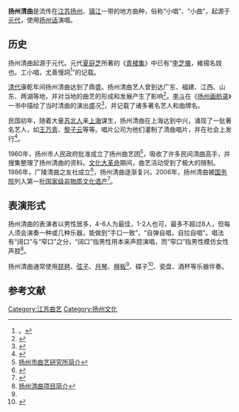 {{中国国家级非物质文化遗产
|名称 = 扬州清曲
|序号 = 261
|编号项目 = Ⅴ—25
|图片 = 
|分类 = 曲艺
|申报地区或单位 = [[江苏省|江苏省]][[扬州市|扬州市]]
|登录时间 = 2006年
|省区市1 = 江苏
|省区市2 = 
}}

'''扬州清曲'''是流传在[[江苏|江苏]][[扬州|扬州]]、[[镇江|镇江]]一带的地方曲种，俗称“小唱”、“小曲”，起源于[[元代|元代]]，使用[[扬州话|扬州话]]演唱。

== 历史 ==
扬州清曲起源于元代。元代[[夏庭芝|夏庭芝]]所著的《[[青楼集|青楼集]]》中已有“[[李芝儀|李芝儀]]，維揚名妓也。工小唱，尤善慢詞<ref>。{{cite wikisource |title=青楼集 |wslink=青樓集_(夏庭芝) |wslanguage=zh |editor=夏庭芝|quote=李芝儀，維揚名妓也。工小唱，尤善慢詞。 }}</ref>”的记载。

[[清代|清代]]康乾年间扬州清曲达到了鼎盛。扬州清曲艺人曾到达广东、福建、江西、山东、两湖等地，并对当地的曲艺的形成和发展产生了影响<ref name="上海艺术研究所中国戏剧家协会上海分会1981">{{cite book|author1=上海艺术研究所|author2=中国戏剧家协会上海分会|title=中国戏曲曲艺词典|url=http://books.google.com/books?id=qTFUYgEACAAJ|quote=昆高笛曲……该曲种系江苏扬州淮阴一带的小曲于清乾隆年间，经水路传入海城、牛庄后形成的。|year=1981|publisher=上海辞书出版社}}</ref>。[[李斗|李斗]]在《[[扬州画舫录|扬州画舫录]]》一书中描绘了当时清曲的演出盛况<ref name="扬州画舫录">{{cite wikisource |title=扬州画舫录 |wslink=揚州畫舫錄 |wslanguage=zh |editor=李斗|quote=小唱以琵琶、弦子、月琴、檀板合動而歌。……有於蘇州虎邱唱是調者，蘇人奇之，聽者數百人，明日來聽者益多，唱者改唱大曲，群一噱而散。 }}</ref>，并记载了诸多著名艺人和曲牌名。

民国初年，随着大量[[苏北人|苏北人]]来[[上海|上海]]谋生，扬州清曲在上海达到中兴，涌现了一批著名艺人，如[[王万青|王万青]]、[[黎子云|黎子云]]等等。唱片公司为他们灌制了清曲唱片，并在社会上发行<ref name="杨素梅主编2014">{{cite book|author=杨素梅主编|title=每天一堂非遗文化课（曲艺杂技卷）——“小橘灯”非遗文化普及读本|url=http://books.google.com/books?id=suKUAgAAQBAJ|date=14 January 2014|publisher=南文博雅|id=GGKEY:PHN5ZT4WZJL}}</ref>。

1960年，扬州市人民政府批准成立了扬州曲艺团<ref>[http://www.yzqy.cn/Article/ShowArticle.asp?ArticleID=251 扬州市曲艺研究所简介]{{Dead link|date=2018年7月 |bot=InternetArchiveBot |fix-attempted=no }}</ref>，吸收了许多民间清曲高手，并搜集整理了扬州清曲的资料。[[文化大革命|文化大革命]]期间，曲艺活动受到了极大的限制。1986年，广陵清曲之友社成立<ref>{{cite book|title=扬州曲艺志|url=http://books.google.com/books?id=AbBBMQAACAAJ|year=1993|publisher=江苏文艺出版社|isbn=978-7-5399-0625-6}}</ref>，扬州清曲逐渐复兴。2006年，扬州清曲被[[中华人民共和国国务院|国务院]]列入第一批[[国家级非物质文化遗产|国家级非物质文化遗产]]<ref>{{Cite web |url=http://www.gov.cn/zwgk/2006-06/02/content_297946.htm |title=国务院关于公布第一批国家级非物质文化遗产名录的通知 |accessdate=2015-01-29 |archive-date=2007-12-22 |archive-url=https://web.archive.org/web/20071222112306/http://www.gov.cn/zwgk/2006-06/02/content_297946.htm |dead-url=no }}</ref>。

== 表演形式 ==
扬州清曲的表演者以男性居多，4-6人为最佳，1-2人也可，最多不超过8人，但每人须会演奏一种或几种乐器，能做到“手口一致”，“自弹自唱，自拉自唱”。唱法有“阔口”与“窄口”之分，“阔口”指男性用本来声腔演唱，而“窄口”指男性模仿女性声腔<ref>[http://www.yzqy.cn/Article/ShowArticle.asp?ArticleID=238 扬州清曲项目简介]{{Dead link|date=2018年7月 |bot=InternetArchiveBot |fix-attempted=no }}</ref>。

扬州清曲通常使用[[琵琶|琵琶]]、[[弦子|弦子]]、[[月琴|月琴]]、[[檀板|檀板]]<ref name="扬州画舫录"></ref>、碟子<ref>{{cite wikisource |title=扬州画舫录 |wslink=揚州畫舫錄 |wslanguage=zh |editor=李斗|quote=鄭玉本，儀征人，近居黃玨橋。善大小諸曲，嚐以兩象箸敲瓦碟作聲，能與琴箏簫笛相和。時作絡緯聲、夜雨聲、落葉聲，滿耳蕭瑟，令人惘然。}}</ref>、瓷盘、酒杯等乐器伴奏。

== 参考文献 ==
{{reflist}}

{{扬州|state=collapsed}}
[[Category:江苏曲艺|Category:江苏曲艺]]
[[Category:扬州文化|Category:扬州文化]]
